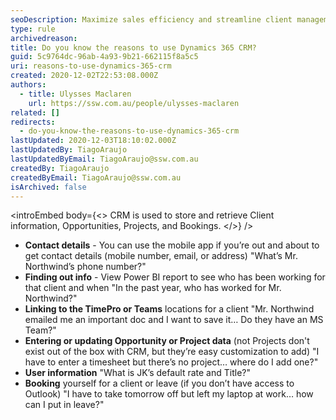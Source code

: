 ```yaml
---
seoDescription: Maximize sales efficiency and streamline client management with Dynamics 365 CRM, enabling you to track contact information, opportunities, projects, and bookings.
type: rule
archivedreason:
title: Do you know the reasons to use Dynamics 365 CRM?
guid: 5c9764dc-96ab-4a93-9b21-662115f8a5c5
uri: reasons-to-use-dynamics-365-crm
created: 2020-12-02T22:53:08.000Z
authors:
  - title: Ulysses Maclaren
    url: https://ssw.com.au/people/ulysses-maclaren
related: []
redirects:
  - do-you-know-the-reasons-to-use-dynamics-365-crm
lastUpdated: 2020-12-03T18:10:02.000Z
lastUpdatedBy: TiagoAraujo
lastUpdatedByEmail: TiagoAraujo@ssw.com.au
createdBy: TiagoAraujo
createdByEmail: TiagoAraujo@ssw.com.au
isArchived: false
---
```


<introEmbed
  body={<>
CRM is used to store and retrieve Client information, Opportunities, Projects, and Bookings.
  </>}
/>
- **Contact details** - You can use the mobile app if you’re out and about to get contact details (mobile number, email, or address)
  "What’s Mr. Northwind’s phone number?"
- **Finding out info** - View Power BI report to see who has been working for that client and when
  "In the past year, who has worked for Mr. Northwind?"
- **Linking to the TimePro or Teams** locations for a client
  "Mr. Northwind emailed me an important doc and I want to save it… Do they have an MS Team?"
- **Entering or updating Opportunity or Project data** (not Projects don't exist out of the box with CRM, but they’re easy customization to add)
  "I have to enter a timesheet but there’s no project… where do I add one?"
- **User information**
  "What is JK’s default rate and Title?"
- **Booking** yourself for a client or leave (if you don’t have access to Outlook)
  "I have to take tomorrow off but left my laptop at work… how can I put in leave?"
